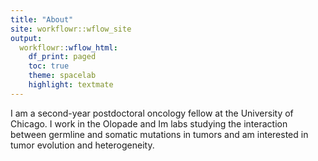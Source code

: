 ```yaml
---
title: "About"
site: workflowr::wflow_site
output:
  workflowr::wflow_html:
    df_print: paged
    toc: true
    theme: spacelab
    highlight: textmate
---
```


I am a second-year postdoctoral oncology fellow at the University of Chicago. I work in the Olopade and Im labs studying the interaction between germline and somatic mutations in tumors and am interested in tumor evolution and heterogeneity.
